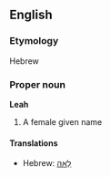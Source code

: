 ==English==
===Etymology===
Hebrew

===Proper noun===
'''Leah'''

# A female given name

====Translations====
*Hebrew: [[לאה|לֵאָה]]